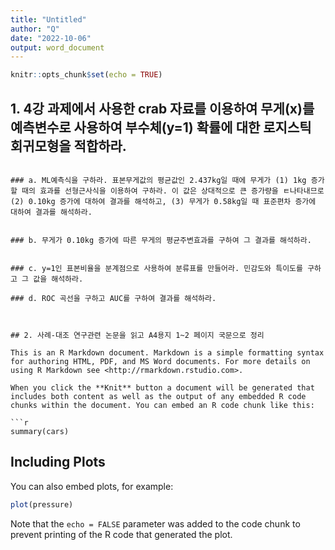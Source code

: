 ```yaml
---
title: "Untitled"
author: "Q"
date: "2022-10-06"
output: word_document
---
```


```r
knitr::opts_chunk$set(echo = TRUE)
```

## 1. 4강 과제에서 사용한 crab 자료를 이용하여 무게(x)를 예측변수로 사용하여 부수체(y=1) 확률에 대한 로지스틱 회귀모형을 적합하라.

```

### a. ML예측식을 구하라. 표본무게값의 평균값인 2.437kg일 때에 무게가 (1) 1kg 증가할 때의 효과를 선형근사식을 이용하여 구하라. 이 값은 상대적으로 큰 증가량을 ㅌ나타내므로 (2) 0.10kg 증가에 대하여 결과를 해석하고, (3) 무게가 0.58kg일 때 표준편차 증가에 대하여 결과를 해석하라.


### b. 무게가 0.10kg 증가에 따른 무게의 평균주변효과를 구하여 그 결과를 해석하라.


### c. y=1인 표본비율을 분계점으로 사용하여 분류표를 만들어라. 민감도와 특이도를 구하고 그 값을 해석하라.

### d. ROC 곡선을 구하고 AUC를 구하여 결과를 해석하라.



## 2. 사례-대조 연구관련 논문을 읽고 A4용지 1~2 페이지 국문으로 정리

This is an R Markdown document. Markdown is a simple formatting syntax for authoring HTML, PDF, and MS Word documents. For more details on using R Markdown see <http://rmarkdown.rstudio.com>.

When you click the **Knit** button a document will be generated that includes both content as well as the output of any embedded R code chunks within the document. You can embed an R code chunk like this:

```r
summary(cars)
```

## Including Plots

You can also embed plots, for example:

```r
plot(pressure)
```

Note that the `echo = FALSE` parameter was added to the code chunk to prevent printing of the R code that generated the plot.
